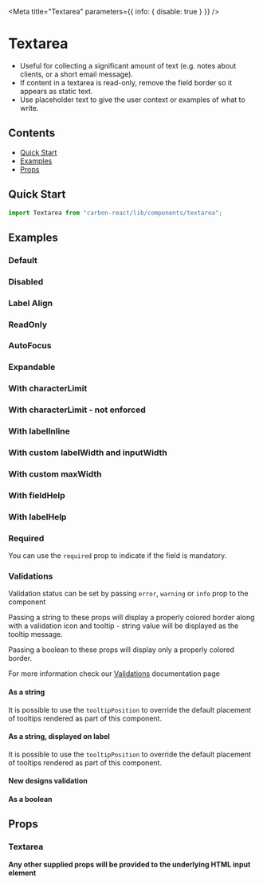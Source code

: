 


<Meta title="Textarea" parameters={{ info: { disable: true } }} />

# Textarea

- Useful for collecting a significant amount of text (e.g. notes about clients, or a short email message).
- If content in a textarea is read-only, remove the field border so it appears as static text.
- Use placeholder text to give the user context or examples of what to write.

## Contents

- [Quick Start](#quick-start)
- [Examples](#examples)
- [Props](#props)

## Quick Start

```javascript
import Textarea from "carbon-react/lib/components/textarea";
```

## Examples

### Default
<Canvas>
  <Story name="default" story={stories.DefaultStory} />
</Canvas>

### Disabled

<Canvas>
  <Story name="disabled" story={stories.DisabledStory} />
</Canvas>

### Label Align

<Canvas>
  <Story name="label Align" story={stories.LabelAlignStory} />
</Canvas>

### ReadOnly

<Canvas>
  <Story name="readOnly" story={stories.ReadOnlyStory} />
</Canvas>

### AutoFocus

<Canvas>
  <Story
    name="autoFocus"
    story={stories.AutoFocusStory}
  />
</Canvas>

### Expandable

<Canvas>
  <Story
    name="expandable"
    story={stories.ExpandableStory}
  />
</Canvas>

### With characterLimit

<Canvas>
  <Story name="with characterLimit" story={stories.CharacterLimitStory} />
</Canvas>

### With characterLimit - not enforced

<Canvas>
  <Story
    name="with characterLimit - not enforced"
    story={stories.UnenforcedCharacterLimitStory}
  />
</Canvas>

### With labelInline

<Canvas>
  <Story name="with labelInline" story={stories.LabelInlineStory} />
</Canvas>

### With custom labelWidth and inputWidth

<Canvas>
  <Story
    name="with custom labelWidth and inputWidth"
    story={stories.CustomWidthStory}
  />
</Canvas>

### With custom maxWidth

<Canvas>
  <Story name="with maxWidth" story={stories.MaxWidthStory} />
</Canvas>

### With fieldHelp

<Canvas>
  <Story name="with fieldHelp" story={stories.FieldHelpStory} />
</Canvas>

### With labelHelp

<Canvas>
  <Story name="with labelHelp" story={stories.LabelHelpStory} />
</Canvas>

### Required

You can use the `required` prop to indicate if the field is mandatory.

<Canvas>
  <Story name="required" story={stories.RequiredStory} />
</Canvas>

### Validations

Validation status can be set by passing `error`, `warning` or `info` prop to the component

Passing a string to these props will display a properly colored border along with a validation icon and tooltip - string value will be displayed as the tooltip message.

Passing a boolean to these props will display only a properly colored border.

For more information check our [Validations](?path=/docs/documentation-validations--page "Validations") documentation page

#### As a string

<Canvas>
  <Story
    name="validations - string - component"
    story={stories.ValidationStringStory}
  />
</Canvas>

It is possible to use the `tooltipPosition` to override the default placement of tooltips rendered as part of this component.

<Canvas>
  <Story
    name="validations - string - with tooltipPosition overriden - component"
    story={stories.ValidationStringPositionStory}
  />
</Canvas>

#### As a string, displayed on label

<Canvas>
  <Story name="validations - string - label" story={stories.ValidationLabelStory} />
</Canvas>

It is possible to use the `tooltipPosition` to override the default placement of tooltips rendered as part of this component.

<Canvas>
  <Story
    name="validations - string - with tooltipPosition overriden - label"
    story={stories.ValidationLabelPositionStory}
  />
</Canvas>

#### New designs validation

<Canvas>
  <Story name="validations - string - new design" story={stories.NewDesignValidationStory}/>
</Canvas>

#### As a boolean

<Canvas>
  <Story name="validations - boolean" story={stories.ValidationBooleanStory}/>
</Canvas>

## Props

### Textarea

<StyledSystemProps of={OriginalTextarea} noHeader margin />

**Any other supplied props will be provided to the underlying HTML input element**

